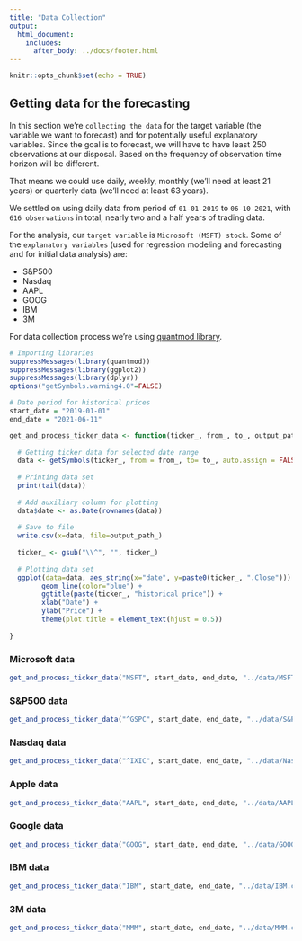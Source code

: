 ```yaml
---
title: "Data Collection"
output: 
  html_document:
    includes:
      after_body: ../docs/footer.html
---
```


```r
knitr::opts_chunk$set(echo = TRUE)
```

## Getting data for the forecasting

In this section we're `collecting the data` for the target variable (the variable 
we want to forecast) and for potentially useful explanatory variables. 
Since the goal is to forecast, we will have to have least 250 observations 
at our disposal. Based on the frequency of observation time horizon will be 
different.

That means we could use daily, weekly, monthly (we'll need at least 21 years) 
or quarterly data (we'll need at least 63 years).

We settled on using daily data from period of `01-01-2019` to `06-10-2021`, with 
`616 observations` in total, nearly two and a half years of trading data.

For the analysis, our `target variable` is `Microsoft (MSFT) stock`. Some of the 
`explanatory variables` (used for regression modeling and forecasting and for
initial data analysis) are:

- S&P500
- Nasdaq
- AAPL
- GOOG
- IBM
- 3M

For data collection process we're using 
[quantmod library](https://cran.r-project.org/web/packages/quantmod/quantmod.pdf).

```r
# Importing libraries
suppressMessages(library(quantmod))
suppressMessages(library(ggplot2))
suppressMessages(library(dplyr))
options("getSymbols.warning4.0"=FALSE)
```



```r
# Date period for historical prices
start_date = "2019-01-01"
end_date = "2021-06-11"
```



```r
get_and_process_ticker_data <- function(ticker_, from_, to_, output_path_){
  
  # Getting ticker data for selected date range 
  data <- getSymbols(ticker_, from = from_, to= to_, auto.assign = FALSE, return.class = "data.frame")
  
  # Printing data set
  print(tail(data))
  
  # Add auxiliary column for plotting
  data$date <- as.Date(rownames(data))
  
  # Save to file
  write.csv(x=data, file=output_path_)
  
  ticker_ <- gsub("\\^", "", ticker_)
  
  # Plotting data set
  ggplot(data=data, aes_string(x="date", y=paste0(ticker_, ".Close"))) + 
        geom_line(color="blue") +
        ggtitle(paste(ticker_, "historical price")) + 
        xlab("Date") + 
        ylab("Price") +
        theme(plot.title = element_text(hjust = 0.5))
  
}
```


### Microsoft data
```r
get_and_process_ticker_data("MSFT", start_date, end_date, "../data/MSFT.csv")
```

### S&P500 data
```r
get_and_process_ticker_data("^GSPC", start_date, end_date, "../data/S&P500.csv")
```


### Nasdaq data
```r
get_and_process_ticker_data("^IXIC", start_date, end_date, "../data/Nasdaq.csv")
```

### Apple data
```r
get_and_process_ticker_data("AAPL", start_date, end_date, "../data/AAPL.csv")
```

### Google data
```r
get_and_process_ticker_data("GOOG", start_date, end_date, "../data/GOOG.csv")
```

### IBM data
```r
get_and_process_ticker_data("IBM", start_date, end_date, "../data/IBM.csv")
```

### 3M data
```r
get_and_process_ticker_data("MMM", start_date, end_date, "../data/MMM.csv")
```

